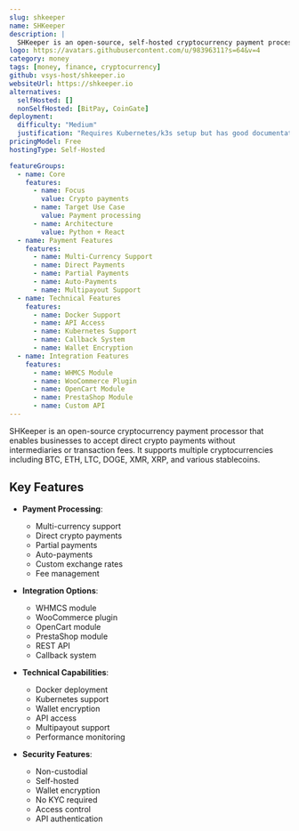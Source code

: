 ```yaml
---
slug: shkeeper
name: SHKeeper
description: |
  SHKeeper is an open-source, self-hosted cryptocurrency payment processor that enables direct acceptance of multiple cryptocurrencies without fees or intermediaries.
logo: https://avatars.githubusercontent.com/u/98396311?s=64&v=4
category: money
tags: [money, finance, cryptocurrency]
github: vsys-host/shkeeper.io
websiteUrl: https://shkeeper.io
alternatives:
  selfHosted: []
  nonSelfHosted: [BitPay, CoinGate]
deployment:
  difficulty: "Medium"
  justification: "Requires Kubernetes/k3s setup but has good documentation and Docker support."
pricingModel: Free
hostingType: Self-Hosted

featureGroups:
  - name: Core
    features:
      - name: Focus
        value: Crypto payments
      - name: Target Use Case
        value: Payment processing
      - name: Architecture
        value: Python + React
  - name: Payment Features
    features:
      - name: Multi-Currency Support
      - name: Direct Payments
      - name: Partial Payments
      - name: Auto-Payments
      - name: Multipayout Support
  - name: Technical Features
    features:
      - name: Docker Support
      - name: API Access
      - name: Kubernetes Support
      - name: Callback System
      - name: Wallet Encryption
  - name: Integration Features
    features:
      - name: WHMCS Module
      - name: WooCommerce Plugin
      - name: OpenCart Module
      - name: PrestaShop Module
      - name: Custom API
---
```


SHKeeper is an open-source cryptocurrency payment processor that enables businesses to accept direct crypto payments without intermediaries or transaction fees. It supports multiple cryptocurrencies including BTC, ETH, LTC, DOGE, XMR, XRP, and various stablecoins.

## Key Features

- **Payment Processing**:

  - Multi-currency support
  - Direct crypto payments
  - Partial payments
  - Auto-payments
  - Custom exchange rates
  - Fee management

- **Integration Options**:

  - WHMCS module
  - WooCommerce plugin
  - OpenCart module
  - PrestaShop module
  - REST API
  - Callback system

- **Technical Capabilities**:

  - Docker deployment
  - Kubernetes support
  - Wallet encryption
  - API access
  - Multipayout support
  - Performance monitoring

- **Security Features**:
  - Non-custodial
  - Self-hosted
  - Wallet encryption
  - No KYC required
  - Access control
  - API authentication
